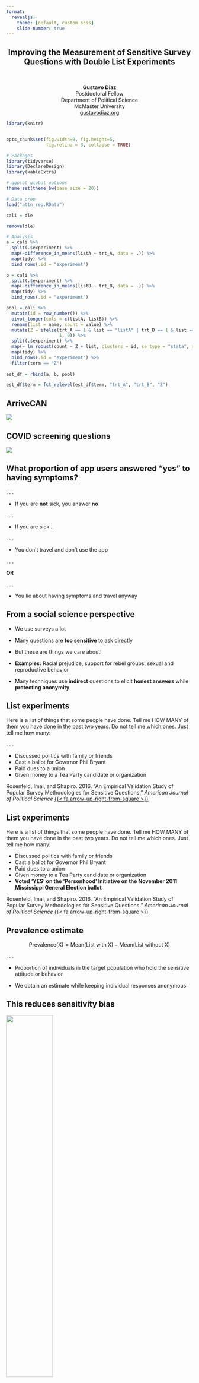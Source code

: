 ```yaml
---
format:
  revealjs:
    theme: [default, custom.scss]
    slide-number: true
---
```



::: {style="text-align: center"}
## Improving the Measurement of Sensitive Survey Questions with Double List Experiments{.center background-color="#7A003C"}

&nbsp;


**Gustavo Diaz**   
Postdoctoral Fellow  
Department of Political Science  
McMaster University  
[gustavodiaz.org](https://gustavodiaz.org/)
:::

```r
library(knitr)


opts_chunk$set(fig.width=9, fig.height=5, 
               fig.retina = 3, collapse = TRUE)
```

```r
# Packages
library(tidyverse)
library(DeclareDesign)
library(kableExtra)

# ggplot global options
theme_set(theme_bw(base_size = 20))
```

```r
# Data prep
load("attn_rep.RData")

cali = dle

remove(dle)

# Analysis
a = cali %>% 
  split(.$experiment) %>% 
  map(~difference_in_means(listA ~ trt_A, data = .)) %>% 
  map(tidy) %>% 
  bind_rows(.id = "experiment")

b = cali %>% 
  split(.$experiment) %>% 
  map(~difference_in_means(listB ~ trt_B, data = .)) %>% 
  map(tidy) %>% 
  bind_rows(.id = "experiment")

pool = cali %>% 
  mutate(id = row_number()) %>% 
  pivot_longer(cols = c(listA, listB)) %>% 
  rename(list = name, count = value) %>% 
  mutate(Z = ifelse(trt_A == 1 & list == "listA" | trt_B == 1 & list == "listB",
                    1, 0)) %>% 
  split(.$experiment) %>% 
  map(~ lm_robust(count ~ Z + list, clusters = id, se_type = "stata", data = .)) %>% 
  map(tidy) %>% 
  bind_rows(.id = "experiment") %>% 
  filter(term == "Z")
  
est_df = rbind(a, b, pool)

est_df$term = fct_relevel(est_df$term, "trt_A", "trt_B", "Z")
```

## ArriveCAN

![](figs/canada_covid.png){fig-align="center"}

## COVID screening questions

![](figs/arrivecan.png){fig-align="center"}

## What proportion of app users answered "yes" to having symptoms?

. . .

- If you are **not** sick, you answer **no**

. . .

- If you are sick...

. . .

- You don't travel and don't use the app 

. . .

**OR**
    
. . .

- You lie about having symptoms and travel anyway

## From a social science perspective

::: incremental

- We use surveys a lot

- Many questions are **too sensitive** to ask directly

- But these are things we care about!

- **Examples:** Racial prejudice, support for rebel groups, sexual and reproductive behavior

- Many techniques use **indirect** questions to elicit **honest answers** while **protecting anonymity**

:::

## List experiments

Here is a list of things that some people have
done. Tell me HOW MANY of them you
have done in the past two years. Do not tell me
which ones. Just tell me
how many:

. . .

- Discussed politics with family or friends
- Cast a ballot for Governor Phil Bryant
- Paid dues to a union
- Given money to a Tea Party candidate or organization

::: footer
Rosenfeld, Imai, and Shapiro. 2016. "An Empirical Validation Study of Popular Survey Methodologies for Sensitive Questions." *American Journal of Political Science* [{{< fa arrow-up-right-from-square >}}](https://doi.org/10.1111/ajps.12205)
:::

## List experiments {visibility="uncounted"}

Here is a list of things that some people have
done. Tell me HOW MANY of them you
have done in the past two years. Do not tell me
which ones. Just tell me
how many:

- Discussed politics with family or friends
- Cast a ballot for Governor Phil Bryant
- Paid dues to a union
- Given money to a Tea Party candidate or organization
- **Voted 'YES' on the 'Personhood' Initiative on the November 2011 Mississippi General Election ballot**

::: footer
Rosenfeld, Imai, and Shapiro. 2016. "An Empirical Validation Study of Popular Survey Methodologies for Sensitive Questions." *American Journal of Political Science* [{{< fa arrow-up-right-from-square >}}](https://doi.org/10.1111/ajps.12205)
:::


## Prevalence estimate

$$
\text{Prevalence(X)} = \text{Mean(List with X)} - \text{Mean(List without X)}
$$

. . .

- Proportion of individuals in the target population who hold the sensitive attitude or behavior

- We obtain an estimate while keeping individual responses anonymous 

## This reduces sensitivity bias

![](figs/validation_0.png){fig-align="center" width="50%" height="50%"}

::: footer
Rosenfeld, Imai, and Shapiro. 2016. "An Empirical Validation Study of Popular Survey Methodologies for Sensitive Questions." *American Journal of Political Science* [{{< fa arrow-up-right-from-square >}}](https://doi.org/10.1111/ajps.12205)
:::

## This reduces sensitivity bias {visibility="uncounted"}

![](figs/validation_1.png){fig-align="center" width="50%" height="50%"}

::: footer
Rosenfeld, Imai, and Shapiro. 2016. "An Empirical Validation Study of Popular Survey Methodologies for Sensitive Questions." *American Journal of Political Science* [{{< fa arrow-up-right-from-square >}}](https://doi.org/10.1111/ajps.12205)
:::

## But increases variance {visibility="uncounted"}

![](figs/validation_2.png){fig-align="center" width="50%" height="50%"}

::: footer
Rosenfeld, Imai, and Shapiro. 2016. "An Empirical Validation Study of Popular Survey Methodologies for Sensitive Questions." *American Journal of Political Science* [{{< fa arrow-up-right-from-square >}}](https://doi.org/10.1111/ajps.12205)
:::

## Bias-variance tradeoff

![](figs/tradeoff.png){fig-align="center"}

. . .

{{< fa arrow-right >}} List experiments need large samples!

::: footer
Blair, Coppock, and Moor. 2020. "When to Worry about Sensitivity Bias: A Social Reference Theory and Evidence from 30 Years of List Experiments." *American Political Science Review* [{{< fa arrow-up-right-from-square >}}](https://doi.org/10.1017/S0003055420000374)
:::

## To make matters worse

::: incremental
- More sensitive attitudes {{< fa arrow-right >}} more interesting {{< fa arrow-right >}} more uncommon {{< fa arrow-right >}} harder to detect

- Some sensitive attitudes are more prevalent among hard-to-reach populations

- Multiple sensitive attitudes increase sample size requirements

- Same when comparing subgroup effects

- **Very hard to make list experiments work**

:::

::: {style="text-align: center"}
## What to do? {.center background-color="#FDBF57"}
:::

## Double list experiments {.smaller}

**List A**

- Californians for Disability (advocating for people with disabilities)
- California National Organization for Women (advocating for women's equality and empowerment)
- American Family Association (advocating for pro-family values)
- American Red Cross (humanitarian organization)

**List B**

- American Legion (veterans service organization)
- Equality California (gay and lesbian advocacy organization)
- Tea Party Patriots (conservative group supporting lower taxes and limited government)
- Salvation Army (charitable organization)

::: footer
Alvarez, Atkeson, Levin, and Li. 2019. "Paying Attention to Inattentive Survey Respondents." *Political Analysis* [{{< fa arrow-up-right-from-square >}}](https://doi.org/10.1017/pan.2018.57)
:::

## Sensitive item

**Organization X (advocating for immigration reduction and measures against undocumented immigration)**

::: incremental
- Randomly appears in list A or B

- Equivalent to making two parallel list experiments

- Calculate prevalence by averaging the two single-list estimates
:::

## Variance reduced by half

```r
ggplot(est_df %>% filter(experiment == "X")) +
  aes(x = term, y = estimate, shape = term) +
  geom_hline(yintercept = 0, linetype = "dashed") + 
  geom_point(size = 4, position = position_dodge(width = 0.5)) +
  geom_linerange(aes(x = term, ymin = conf.low, ymax = conf.high), 
                 size = 1, position = position_dodge(width = 0.5)) +
  theme(legend.position = "none") +
  labs(subtitle = "Organization X", 
       x = "Estimator", 
       y = "Proportion support") +
  scale_x_discrete(labels = c("List A", "List B", "Pooled"))
```

## Challenge

::: incremental
- Variance reduction is not free!

- Need to craft two baseline lists

- This is costly can go wrong
:::

## Another sensitive item

**Organization Y (citizen border patrol group combating undocumented immigration)**

::: incremental
- Respondents randomly assigned to see X or Y
- Mutually exclusive {{< fa arrow-right >}} independent DLEs
- Everything else is the same...
:::

## Yet results are different!

```r
ggplot(est_df %>% filter(experiment == "Y")) +
  aes(x = term, y = estimate, shape = term) +
  geom_hline(yintercept = 0, linetype = "dashed") + 
  geom_point(size = 4, position = position_dodge(width = 0.5)) +
  geom_linerange(aes(x = term, ymin = conf.low, ymax = conf.high), 
                 size = 1, position = position_dodge(width = 0.5)) +
  theme(legend.position = "none") +
  labs(subtitle = "Organization Y", 
       x = "Estimator", 
       y = "Proportion support") +
  scale_x_discrete(labels = c("List A", "List B", "Pooled"))
```

## Why?

- Same lists and random assignment throughout

. . .

- Differences could happen by chance

. . .

**OR** 

. . .

- Because Organization Y **stands out more** than Organization X

## DLE variants

```r
designs = data.frame(
  expand.grid(
    Lists = c("Fixed", "Randomized"),
    Sensitive_item = c("Fixed", "Randomized")
  )
)

colnames(designs) = c("List order", "Sensitive item location")

designs %>% 
  kbl(format = "markdown",
      escape = FALSE,
      align = "cc")
```


. . .

- **Fixed-fixed:** Not admissible

## DLE variants {visibility="uncounted"}

```r
designs %>% 
  kbl(format = "markdown",
      escape = FALSE,
      align = "cc")
```

- **Randomized-fixed:** Randomize list order, keep sensitive item in the second list to avoid contamination across lists

. . .

- But perhaps you want to detect contamination rather than avoid it

## DLE variants {visibility="uncounted"}

```r
designs %>% 
  kbl(format = "markdown",
      escape = FALSE,
      align = "cc")
```

- **Fixed-randomized:** Fixed list order, randomize sensitive item location

- **Randomized-randomized:** Randomize both

## DLE variants {visibility="uncounted"}

```r
designs %>% 
  kbl(format = "markdown",
      escape = FALSE,
      align = "cc")
```


- Last two let us make statistical uncertainty statements about whether discrepancy in estimates is systematic or random

## Intuition: Carryover design effects

::: incremental
- FR and RR designs have variation in **treatment schedules**

    - **Schedule 1:** See sensitive item in first list

    - **Schedule 2:** See sensitive item in second list
    
- If a sensitive item stands out, respondents may alter responses to baseline items in unintended ways

    - **Schedule 1:** Deflate responses to both lists
    
    - **Schedule 2:** Deflate responses to second list only
:::

## Example

::: incremental
- Seeing Organization Y may alert respondents to the researchers' interest on support for conservative organizations as a socially undesirable attitude

- If this is true, a conservative respondent would:

    - **Schedule 1:** Lie about supporting American Family Association **and** Tea Party Patriots
    
    - **Schedule 2:** Lie about supporting Tea Party Patriots only
    
- This is true even if they do not support Organization Y!

:::

## Statistical test: Difference in differences

::: incremental
- **Goal:** Distinguish carryover design effects from chance

- Ingredients:

    - $\widehat{\tau}_1$: Difference in means in Schedule 1
    - $\widehat{\tau}_2$: Difference in means in Schedule 2
    
- $H_0: \widehat{\tau}_1 = \widehat{\tau}_2$

- Compute p-values via randomization inference or regression

- Need to account for clustered data structure
:::

## Results

```r
load("attn_tests.RData")

dd = attn_tests %>% 
  filter(is.na(m)) %>%
  mutate_at(2:4, round, 3) %>% 
  select(!m) %>% 
  mutate(experiment = ifelse(experiment == "X", 
                             "Organization X",
                             "Organization Y"))

colnames(dd) = c("Experiment", "Statistic", "p-value")

dd %>% 
  kbl(format = "markdown")
```

. . .

- Little evidence against null for Organization X

- Some evidence against null for Organization Y, but $p>0.05$

. . .

- Test helps in detecting carryover design effects

## Additional considerations

- **Simulations:** Diff-in-diff performs worse as the correlation between baseline lists increases

- This is a problem because standard advice is to make correlated baseline lists ([Glynn 2013](https://doi.org/10.1093/poq/nfs070))

. . .

- **Alternative:** Signed rank test

- But signed rank has high false positive rate to detect response inflation

. . .

- **Suggestion:** Prefer sensitive items that are frowned upon

- **Example:** "I did not vote" over "I voted"

## Conclusion

- Tests facilitate implementation of DLEs

- The cost of adding an extra question is not trivial

- Navigate research design choices at pilot stage

. . .

- Compatible with other innovations to enhance statistical precision

- Using auxiliary information ([Aronow et al 2015](https://doi.org/10.1093/jssam/smu023); [Chou et al 2020](https://doi.org/10.1177/0049124117729711))

- Placebo sensitive items ([Riambau and Ostwald 2021](https://doi.org/10.1017/psrm.2020.18))

::: {style="text-align: center"}
## Thank you! {.center background-color="#FDBF57"}

Feedback: <diazg2@mcmaster.ca>

Slides: <https://gustavodiaz.org/slides/dle/spark.html>

Paper: <https://gustavodiaz.org/files/research/dle_test.pdf>
:::


